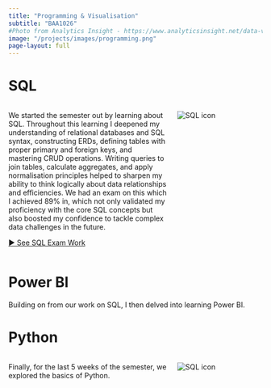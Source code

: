 ```yaml
---
title: "Programming & Visualisation"
subtitle: "BAA1026"
#Photo from Analytics Insight - https://www.analyticsinsight.net/data-visualization/essential-programming-languages-for-data-visualization
image: "/projects/images/programming.png"
page-layout: full
---
```


# SQL

::: columns
::: {.column width="65%"}
We started the semester out by learning about SQL. Throughout this learning I deepened my understanding of relational databases and SQL syntax, constructing ERDs, defining tables with proper primary and foreign keys, and mastering CRUD operations. Writing queries to join tables, calculate aggregates, and apply normalisation principles helped to sharpen my ability to think logically about data relationships and efficiencies. We had an exam on this which I achieved 89% in, which not only validated my proficiency with the core SQL concepts but also boosted my confidence to tackle complex data challenges in the future.

[► See SQL Exam Work](SQL/SQL_exam.qmd)
:::

::: {.column width="35%" .text-center}
<img src="/projects/images/sql_icon.jpg" alt="SQL icon" style="max-width:100%;height:auto;" />
:::
:::

# Power BI
Building on from our work on SQL, I then delved into learning Power BI.


# Python
::: columns
::: {.column width="65%"}


Finally, for the last 5 weeks of the semester, we explored the basics of Python.

:::

::: {.column width="35%" .text-center}
<img src="/projects/images/python2.png" alt="SQL icon" style="max-width:100%;height:auto;" />
:::
:::
